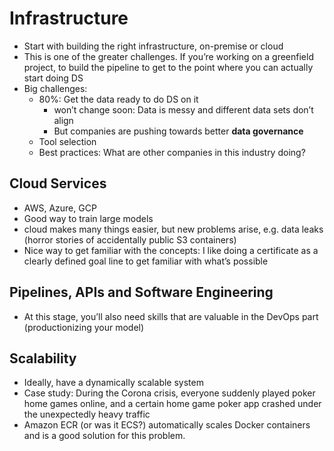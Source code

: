 # Infrastructure

- Start with building the right infrastructure, on-premise or cloud
- This is one of the greater challenges. If you're working on a greenfield project, to build the pipeline to get to the point where you can actually start doing DS
- Big challenges:
  - 80%: Get the data ready to do DS on it
    - won't change soon: Data is messy and different data sets don't align
    - But companies are pushing towards better **data governance**
  - Tool selection
  - Best practices: What are other companies in this industry doing?
  
## Cloud Services

- AWS, Azure, GCP
- Good way to train large models
- cloud makes many things easier, but new problems arise, e.g. data leaks (horror stories of accidentally public S3 containers)
- Nice way to get familiar with the concepts: I like doing a certificate as a clearly defined goal line to get familiar with what's possible

## Pipelines, APIs and Software Engineering

- At this stage, you'll also need skills that are valuable in the DevOps part (productionizing your model)

## Scalability

- Ideally, have a dynamically scalable system
- Case study: During the Corona crisis, everyone suddenly played poker home games online, and a certain home game poker app crashed under the unexpectedly heavy traffic
- Amazon ECR (or was it ECS?) automatically scales Docker containers and is a good solution for this problem.
